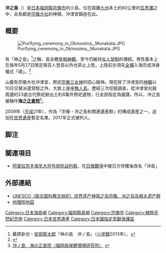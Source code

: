 {{Expand language|ja}}
{{Distinguish|沖之鳥|沖島}}
{{Infobox islands
| name = 沖之島
| native name = {{lang|ja|沖ノ島}}<small>（日語）</small>
| native name link = 
| sobriquet = 
| image name = Okinoshima aerial01.jpg
| image caption    = 沖之島
| image size       = 
| image alt        =
| map = Japan
| map_width = 
| label_position = top
| map_caption      = 在日本的位置
| location         = 
| coordinates      = 
| archipelago      = 
| total islands    = 
| major islands    = 
| area             = 
| area_km2         =0.97
| area_sqmi        =
| rank             = 
| length           =
| length_km        =
| length_mi        =
| width            =
| width_km         =
| width_mi         =
| coastline        =
| coastline_km     =4
| coastline_mi     =
| highest mount    = 
| elevation        = 
| elevation_m      =243.6
| elevation_ft     =
| Country heading  =
| country          = {{JPN}}（[[福岡縣|福岡縣]][[宗像市|宗像市]]）
| country admin divisions title     = 
| country admin divisions           = 
| country admin divisions title 1   = 
| country admin divisions 1         = 
| country admin divisions title 2   = 
| country admin divisions 2         = 
| country capital                   = 
| country largest city              = 
| country largest city population   = 
| country leader title              = 
| country leader name               = 
| demonym          =
| population       = 
| population as of = 
| density_km2      =
| ethnic groups    = 
| website          = 
| additional info  =
}}
'''沖之島'''（{{jpn|j=沖ノ島|hg=おきのしま|rm=Okinoshima|f=y}}）是[[日本|日本]][[福岡縣|福岡縣]][[宗像市|宗像市]]的小島，位在距離[[九州_(日本)|九州]]本土約60公里的[[玄界灘|玄界灘]]之中，全島都是[[宗像大社|宗像大社]]的神領，沖津宮鎮座在此。
{{stack|[[File:Okinoshima_167245807_org.jpg|thumb]]看的全景]]}}
{{stack|[[File:宗像大社沖津宮.JPG|thumb]]}}

== 概要 ==
[[File:Purifying_ceremony_in_Okinosima,_Munakata.JPG|thumb]]

有「神之島」<ref>藤原新也・[[安部龍太郎|安部龍太郎]]『神の島　沖ノ島』（[[小学館|小学館]]2013年）。</ref>之稱，島全體是[[御神體|御神體]]，至今仍維持[[女人禁制|女人禁制]]的傳統。男性基本上在毎年5月27日限定兩百人登島以外也禁止上陸，上陸前亦須先[[裸体|全裸]]入海完成淨身儀式「禊」。<ref>{{cite news |author1=林翠儀 |title=日神秘沖之島 申請世界文化遺產 |url=https://news.ltn.com.tw/news/world/paper/903305 |publisher=自由時報電子報 |date=2015-08-03}}</ref>

山腹有宗像大社沖津宮，祭祀[[宗像三女神|宗像三女神]]的田心姫神。現在除了沖津宮的[[神職_(神道)|神職]]以10日交替派遣常駐之外，大致上是座[[無人島|無人島]]。歷經三次挖掘調查，從沖津宮社殿周邊的23處古代祭祀跡出土約8萬件祭祀遺物，已全部指定為國寶。所以，沖之島被稱作'''海之[[正倉院|正倉院]]'''<ref>[http://www.fihes.pref.fukuoka.jp/news/news70/news_2.html 沖ノ島 海の正倉院（福岡県保健環境研究所）] {{webarchive|url=https://web.archive.org/web/20170603073758/http://www.fihes.pref.fukuoka.jp/news/news70/news_2.html |date=2017-06-03 }}</ref>。

2009年（[[平成|平成]]21年），作為「宗像・沖之島和關連遺産群」的構成遺産之一，追加在[[世界遺産|世界遺産]]暫定名單。2017年正式被列入。

== 脚注 ==
{{Reflist}}

== 關連項目 ==
* [[阿普拉克辛海军大将号岸防战列舰|阿普拉克辛海军大将号岸防战列舰]]，在[[日俄戰爭|日俄戰爭]]中被日方俘獲後改名「沖島」

== 外部連結 ==
{{Commonscat|Okinoshima, Munakata}}
* [http://www.okinoshima-heritage.jp/cn/ UNESCO（联合国科教文组织）世界遗产神宿之岛宗像、冲之岛及相关遗产群] {{Wayback|url=http://www.okinoshima-heritage.jp/cn/ |date=20180701055019 }}
* [https://web.archive.org/web/20160402142753/http://portal.cyberjapan.jp/site/mapuse4/?&z=16#z=16&zoom=15&lat=34.24428&lon=130.10576&layers=BTTT 地理院地図]

{{DEFAULTSORT:Okinoshima}}
[[Category:日本海島嶼|Category:日本海島嶼]]
[[Category:福岡縣島嶼|Category:福岡縣島嶼]]
[[Category:宗像市|Category:宗像市]]
[[Category:植物天然紀念物|Category:植物天然紀念物]]
[[Category:日本世界遺產|Category:日本世界遺產]]
[[Category:日本國指定鳥獸保護區|Category:日本國指定鳥獸保護區]]